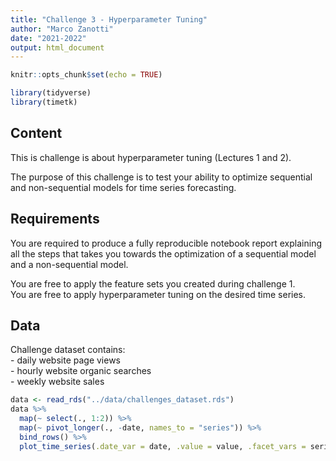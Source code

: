 ```yaml
---
title: "Challenge 3 - Hyperparameter Tuning"
author: "Marco Zanotti"
date: "2021-2022"
output: html_document
---
```


```r
knitr::opts_chunk$set(echo = TRUE)

library(tidyverse)
library(timetk)
```

## Content

This is challenge is about hyperparameter tuning (Lectures 1 and 2).  

The purpose of this challenge is to test your ability to optimize sequential and
non-sequential models for time series forecasting.  



## Requirements

You are required to produce a fully reproducible notebook report explaining 
all the steps that takes you towards the optimization of a sequential model and
a non-sequential model.  

You are free to apply the feature sets you created during challenge 1.  
You are free to apply hyperparameter tuning on the desired time series.  



## Data

Challenge dataset contains:  
- daily website page views   
- hourly website organic searches  
- weekly website sales  

```r
data <- read_rds("../data/challenges_dataset.rds")
data %>% 
  map(~ select(., 1:2)) %>% 
  map(~ pivot_longer(., -date, names_to = "series")) %>% 
  bind_rows() %>% 
  plot_time_series(.date_var = date, .value = value, .facet_vars = series, .facet_scales = "free")
```
